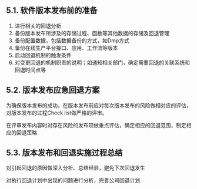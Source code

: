 ## 5.1. 软件版本发布前的准备
1. 进行相关的回退分析
2. 备份版本发布所涉及的存储过程、函数等其他数据的存储及回退管理
3. 备份配置数据，包括数据备份的方式，如Dmp方式
4. 备份在线生产平台接口、应用、工作流等版本
5. 启动回退机制的触发条件
6. 对变更回退的机制职责的说明；如通知相关部门，确定需要回退的关联系统和回退时间点等

## 5.2. 版本发布应急回退方案
为确保版本发布的成功，在版本发布前应对每次版本发布的风险做相对应的评估，对版本发布的过程Check list做严格的评审。

在评审发布内容时对存在风险的发布项做重点评估，确定相应的回退范围，制定相应的回退策略

## 5.3. 版本发布和回退实施过程总结
对引起回退的原因做深入分析、总结经验，避免下次回退发生

对执行回退计划中出现的问题进行分析，完善公司回退计划
